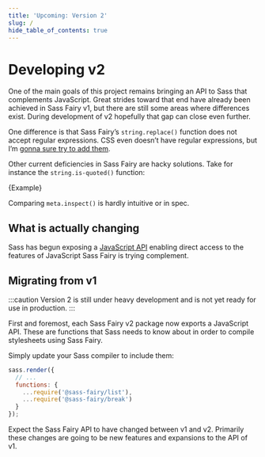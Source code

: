 ```yaml
---
title: 'Upcoming: Version 2'
slug: /
hide_table_of_contents: true
---
```


# Developing v2

One of the main goals of this project remains bringing an API to Sass that complements JavaScript. Great strides toward that end have already been achieved in Sass Fairy v1, but there are still some areas where differences exist. During development of v2 hopefully that gap can close even further.

One difference is that Sass Fairy’s `string.replace()` function does not accept regular expressions. CSS even doesn’t have regular expressions, but I’m [gonna sure try to add them](./regular-expressions.mdx).

Other current deficiencies in Sass Fairy are hacky solutions. Take for instance the `string.is-quoted()` function:

<CodeBlock className="language-scss" title="@sass-fairy/string/src/_is-quoted.sass" isolateDefinition="is-quoted" highlightKeywords="@return" rewriteFairyUses>
  {Example}
</CodeBlock>

Comparing `meta.inspect()` is hardly intuitive or in spec.

## What is actually changing

Sass has begun exposing a [JavaScript API](https://sass-lang.com/documentation/js-api/) enabling direct access to the features of JavaScript Sass Fairy is trying complement.

## Migrating from v1

:::caution
Version 2 is still under heavy development and is not yet ready for use in production.
:::

First and foremost, each Sass Fairy v2 package now exports a JavaScript API. These are functions that Sass needs to know about in order to compile stylesheets using Sass Fairy.

Simply update your Sass compiler to include them:

```js
sass.render({
  // ...
  functions: {
    ...require('@sass-fairy/list'),
    ...require('@sass-fairy/break')
  }
});
```

Expect the Sass Fairy API to have changed between v1 and v2. Primarily these changes are going to be new features and expansions to the API of v1.
